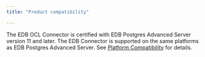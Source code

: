 ```yaml
---
title: "Product compatibility"

---
```


<div id="supported_platforms" class="registered_link"></div>

The EDB OCL Connector is certified with EDB Postgres Advanced Server version 11 and later. The EDB Connector is supported on the same platforms as EDB Postgres Advanced Server. See [Platform Compatibility](https://www.enterprisedb.com/platform-compatibility#epas) for details.


